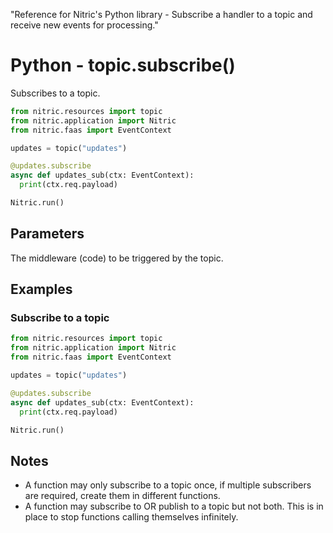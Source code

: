   "Reference for Nitric's Python library - Subscribe a handler to a topic and receive new events for processing."

# Python - topic.subscribe()

Subscribes to a topic.

```python
from nitric.resources import topic
from nitric.application import Nitric
from nitric.faas import EventContext

updates = topic("updates")

@updates.subscribe
async def updates_sub(ctx: EventContext):
  print(ctx.req.payload)

Nitric.run()
```

## Parameters

<Properties>
  <Property name="middleware" required type="Middleware">
    The middleware (code) to be triggered by the topic.
  </Property>
</Properties>

## Examples

### Subscribe to a topic

```python
from nitric.resources import topic
from nitric.application import Nitric
from nitric.faas import EventContext

updates = topic("updates")

@updates.subscribe
async def updates_sub(ctx: EventContext):
  print(ctx.req.payload)

Nitric.run()
```

## Notes

- A function may only subscribe to a topic once, if multiple subscribers are required, create them in different functions.
- A function may subscribe to OR publish to a topic but not both. This is in place to stop functions calling themselves infinitely.
